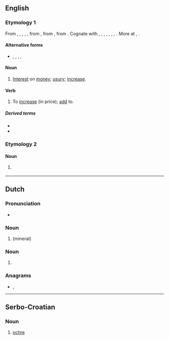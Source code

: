 {{also|øker}}

==English==

===Etymology 1===
From {{etyl|enm|en}} {{m|enm|oker}}, {{m|enm|okur}}, {{m|enm|okir}}, {{m|enm|okyr}}, {{m|enm|ocker}}, from {{etyl|non|en}} {{m|non|ókr||usury}}, from {{etyl|gem-pro|en}} {{m|gem-pro|*wōkraz||progeny, earnings, profit}}, from {{etyl|ine-pro|en}} {{m|ine-pro|*h₂weg-||to add, increase}}. Cognate with {{cog|sco|ocker||usury}}, {{cog|is|ókur||usury}}, {{cog|sv|ocker||usury}}, {{cog|de|Wucher||usury}}, {{cog|nl|woeker||usury}}, {{cog|ang|wōcor||increase, growth, fruit, usury}}, {{cog|got|𐍅𐍉𐌺𐍂𐍃||interest, usury, tax}}, {{cog|la|augere||to increase}}. More at {{l|en|eke}}, {{l|en|wax}}.

====Alternative forms====
* {{l|en|ocker}}, {{l|en|occur}}, {{l|en|ockar}}, {{l|en|okir}}, {{l|en|okkir}}

====Noun====
{{en-noun}}

# {{lb|en|now|_|chiefly|_|dialectal}} [[interest|Interest]] on [[money]]; [[usury]]; [[increase]].

====Verb====
{{en-verb}}

# {{lb|en|transitive|Now|_|chiefly|_|dialectal}} To [[increase]] (in price); [[add]] to.

=====Derived terms=====
* {{l|en|okerer}}
* {{l|en|okering}}

===Etymology 2===

====Noun====
{{en-noun}}

# {{lb|en|mineralogy}} {{alternative form of|ocher|lang=en}}

{{Webster 1913}}

----

==Dutch==

===Pronunciation===
* {{audio|nl-oker.ogg|oker|lang=nl}}

===Noun===
{{nl-noun|m|-s|-}}

# {{l|en|ochre}} (mineral)

===Noun===
{{nl-noun|n|-|-}}

# {{l|en|ochre}} {{gloss|colour}}

===Anagrams===
* {{l|nl|roek}}, {{l|nl|roke}}

----

==Serbo-Croatian==

===Noun===
{{sh-noun|g=m}}

# [[ochre]]